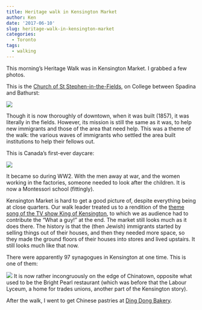 ```yaml
---
title: Heritage walk in Kensington Market
author: Ken
date: '2017-06-10'
slug: heritage-walk-in-kensington-market
categories:
  - Toronto
tags:
  - walking
---
```


This morning's Heritage Walk was in Kensington Market. I grabbed a few photos.

This is the [Church of St Stephen-in-the-Fields](http://saintstephens.ca/), on College between Spadina and Bathurst:

![](/2017-06-10/IMG_20170610_104259053.jpg)

Though it is now thoroughly of downtown, when it was built (1857), it was literally in the fields. However, its mission is still the same as it was, to help new immigrants and those of the area that need help. This was a theme of the walk: the various waves of immigrants who settled the area built institutions to help their fellows out.

This is Canada's first-ever daycare:

![](/2017-06-10/IMG_20170610_105742286_HDR.jpg)

It became so during WW2. With the men away at war, and the women working in the factories, someone needed to look after the children. It is now a Montessori school (fittingly).

Kensington Market is hard to get a good picture of, despite everything being at close quarters. Our walk leader treated us to a rendition of the [theme song of the TV show King of Kensington](https://www.youtube.com/watch?v=NrP8mjsmy8U), to which we as audience had to contribute the "What a guy!" at the end. The market still looks much as it does there. The history is that the (then Jewish) immigrants started by selling things out of their houses, and then they needed more space, so they made the ground floors of their houses into stores and lived upstairs. It still looks much like that now.

There were apparently 97 synagogues in Kensington at one time. This is one of them:

![](/2017-06-10/IMG_20170610_114116938.jpg)
It is now rather incongruously on the edge of Chinatown, opposite what used to be the Bright Pearl restaurant (which was before that the Labour Lyceum, a home for trades unions, another part of the Kensington story).

After the walk, I went to get Chinese pastries at [Ding Dong Bakery](http://www.blogto.com/restaurants/dingdong/). 
